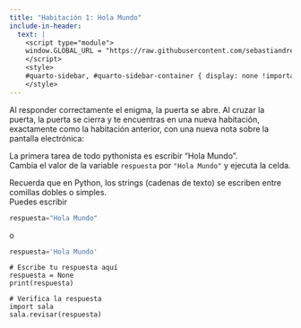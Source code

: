 ```yaml
---
title: "Habitación 1: Hola Mundo"
include-in-header:
  text: |
    <script type="module">
    window.GLOBAL_URL = "https://raw.githubusercontent.com/sebastiandres/pyscape/refs/heads/main/quarto/rooms/sala_01.py";
    </script>
    <style>
    #quarto-sidebar, #quarto-sidebar-container { display: none !important; }
    </style>
---
```


Al responder correctamente el enigma, la puerta se abre. Al cruzar la puerta, la puerta se cierra y 
te encuentras en una nueva habitación, exactamente como la habitación anterior, con una nueva nota sobre la pantalla electrónica:

<div class="alert alert-info">
La primera tarea de todo pythonista es escribir "Hola Mundo".  
Cambia el valor de la variable `respuesta` por `"Hola Mundo"` y ejecuta la celda.
</div>

::: {.callout-tip title="Pista" collapse="true"}
Recuerda que en Python, los strings (cadenas de texto) se escriben entre comillas dobles o simples.  
Puedes escribir 
```python 
respuesta="Hola Mundo"
```
o
```python 
respuesta='Hola Mundo'
```
:::

```pyodide-python
# Escribe tu respuesta aquí
respuesta = None
print(respuesta)

# Verifica la respuesta
import sala
sala.revisar(respuesta)
```